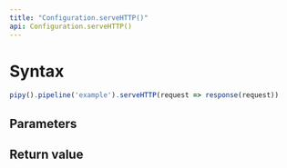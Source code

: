 ```yaml
---
title: "Configuration.serveHTTP()"
api: Configuration.serveHTTP()
---
```


# Syntax

``` js
pipy().pipeline('example').serveHTTP(request => response(request))
```

## Parameters

<Parameters/>

## Return value

<ReturnValue/>
